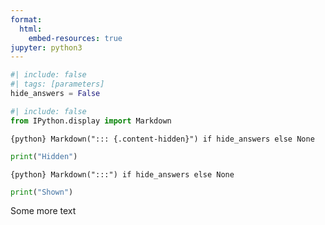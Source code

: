```yaml
---
format:
  html:
    embed-resources: true
jupyter: python3
---
```


```python
#| include: false
#| tags: [parameters]
hide_answers = False
```

```python
#| include: false
from IPython.display import Markdown
```

`{python} Markdown("::: {.content-hidden}") if hide_answers else None`

```python
print("Hidden")
```

`{python} Markdown(":::") if hide_answers else None`

```python
print("Shown")
```

Some more text
